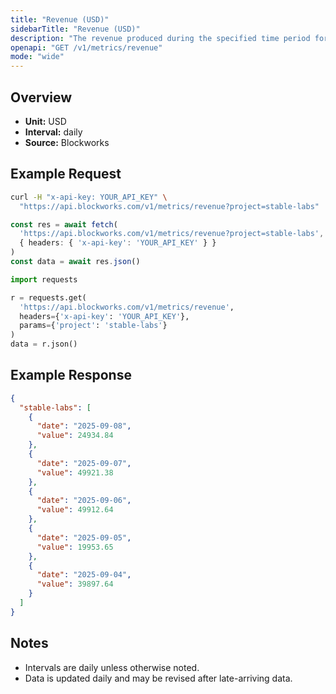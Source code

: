 ```yaml
---
title: "Revenue (USD)"
sidebarTitle: "Revenue (USD)"
description: "The revenue produced during the specified time period for given project."
openapi: "GET /v1/metrics/revenue"
mode: "wide"
---
```


## Overview

- **Unit:** USD
- **Interval:** daily
- **Source:** Blockworks

## Example Request

<CodeGroup>

```bash cURL
curl -H "x-api-key: YOUR_API_KEY" \
  "https://api.blockworks.com/v1/metrics/revenue?project=stable-labs"
```

```typescript TypeScript
const res = await fetch(
  'https://api.blockworks.com/v1/metrics/revenue?project=stable-labs',
  { headers: { 'x-api-key': 'YOUR_API_KEY' } }
)
const data = await res.json()
```

```python Python
import requests

r = requests.get(
  'https://api.blockworks.com/v1/metrics/revenue',
  headers={'x-api-key': 'YOUR_API_KEY'},
  params={'project': 'stable-labs'}
)
data = r.json()
```

</CodeGroup>

## Example Response

```json
{
  "stable-labs": [
    {
      "date": "2025-09-08",
      "value": 24934.84
    },
    {
      "date": "2025-09-07",
      "value": 49921.38
    },
    {
      "date": "2025-09-06",
      "value": 49912.64
    },
    {
      "date": "2025-09-05",
      "value": 19953.65
    },
    {
      "date": "2025-09-04",
      "value": 39897.64
    }
  ]
}
```

## Notes
- Intervals are daily unless otherwise noted.
- Data is updated daily and may be revised after late-arriving data.